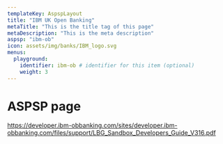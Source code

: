 ```yaml
---
templateKey: AspspLayout
title: "IBM UK Open Banking"
metaTitle: "This is the title tag of this page"
metaDescription: "This is the meta description"
aspsp: "ibm-ob"
icon: assets/img/banks/IBM_logo.svg
menus:
  playground: 
    identifier: ibm-ob # identifier for this item (optional)
    weight: 3
---
```


# ASPSP page

https://developer.ibm-obbanking.com/sites/developer.ibm-obbanking.com/files/support/LBG_Sandbox_Developers_Guide_V316.pdf

